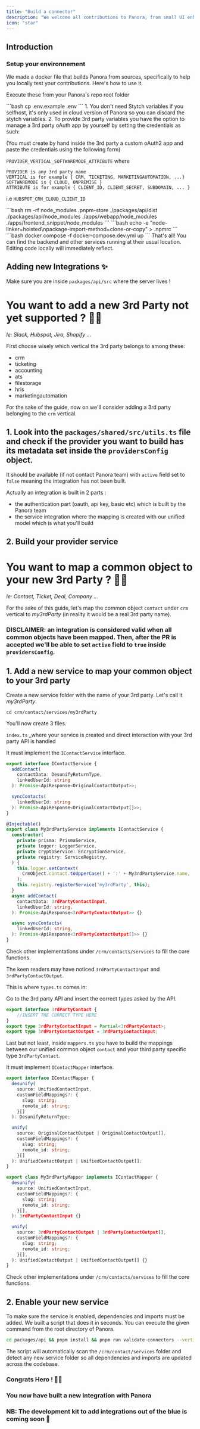 ```yaml
---
title: "Build a connector"
description: "We welcome all contributions to Panora; from small UI enhancements to brand new integrations. We love seeing community members level up and give people power-ups!"
icon: "star"
---
```


## Introduction

### Setup your environnement

We made a docker file that builds Panora from sources, specifically to help you locally test your contributions. Here's how to use it.

<Info>Execute these from your Panora's repo root folder</Info>

<Steps>

<Step title="Copy env variables">
```bash 
cp .env.example .env 
```
</Step>

<Step title="Rules for env variables"> 
1. You don't need Stytch variables if you selfhost, it's only used in cloud version of Panora so you can discard the stytch variables.
2. To provide 3rd party variables you have the option to manage a 3rd party oAuth app by yourself by setting the credentials as such:

(You must create by hand inside the 3rd party a custom oAuth2 app and paste the credentials using the following form)

  `PROVIDER_VERTICAL_SOFTWAREMODE_ATTRIBUTE`
  where
  ```
  PROVIDER is any 3rd party name
  VERTICAL is for example { CRM, TICKETING, MARKETINGAUTOMATION, ...}
  SOFTWAREMODE is { CLOUD, ONPREMISE }
  ATTRIBUTE is for example { CLIENT_ID, CLIENT_SECRET, SUBDOMAIN, ... }
  ```
  i.e `HUBSPOT_CRM_CLOUD_CLIENT_ID`

</Step>

<Step title="Removed previously installed dependencies">
  ```bash 
  rm -rf node_modules .pnpm-store ./packages/api/dist ./packages/api/node_modules ./apps/webapp/node_modules ./apps/frontend_snippet/node_modules 
  ```
</Step>

<Step title="Mac Users only:">
  ```bash 
  echo -e "node-linker=hoisted\npackage-import-method=clone-or-copy" > .npmrc 
  ```
</Step>

<Step title="Start the Dockerfile">
  ```bash 
  docker compose -f docker-compose.dev.yml up
  ``` 
</Step>
That's all! You can find the backend and other services running at their usual location. Editing code locally will immediately reflect.
</Steps>

## Adding new Integrations ✨

Make sure you are inside `packages/api/src` where the server lives !

# You want to add a new 3rd Party not yet supported ? 🧑‍🎤

_Ie: Slack, Hubspot, Jira, Shopify ..._

First choose wisely which vertical the 3rd party belongs to among these:

- crm
- ticketing
- accounting
- ats
- filestorage
- hris
- marketingautomation

For the sake of the guide, now on we'll consider adding a 3rd party belonging to the `crm` vertical.

## 1. Look into the `packages/shared/src/utils.ts` file and check if the provider you want to build has its metadata set inside the `providersConfig` object.

It should be available (if not contact Panora team) with `active` field set to `false` meaning the integration has not been built.

Actually an integration is built in 2 parts :

- the authentication part (oauth, api key, basic etc) which is built by the Panora team
- the service integration where the mapping is created with our unified model which is what you'll build

## 2. Build your provider service

# You want to map a common object to your new 3rd Party ? 👩‍🎤

_Ie: Contact, Ticket, Deal, Company ..._

For the sake of this guide, let's map the common object `contact` under `crm` vertical to _my3rdParty_ (in reality it would be a real 3rd party name).

### DISCLAIMER: an integration is considered valid when all common objects have been mapped. Then, after the PR is accepted we'll be able to set `active` field to `true` inside `providersConfig`.

## 1. Add a new service to map your common object to your 3rd party

Create a new service folder with the name of your 3rd party. Let's call it _my3rdParty_.

`cd crm/contact/services/my3rdParty`

You'll now create 3 files.

`index.ts` \_where your service is created and direct interaction with your 3rd party API is handled

It must implement the `IContactService` interface.

```ts
export interface IContactService {
  addContact(
    contactData: DesunifyReturnType,
    linkedUserId: string
  ): Promise<ApiResponse<OriginalContactOutput>>;

  syncContacts(
    linkedUserId: string
  ): Promise<ApiResponse<OriginalContactOutput[]>>;
}
```

```ts
@Injectable()
export class My3rdPartyService implements IContactService {
  constructor(
    private prisma: PrismaService,
    private logger: LoggerService,
    private cryptoService: EncryptionService,
    private registry: ServiceRegistry,
  ) {
    this.logger.setContext(
      CrmObject.contact.toUpperCase() + ':' + My3rdPartyService.name,
    );
    this.registry.registerService('my3rdParty', this);
  }
  async addContact(
    contactData: 3rdPartyContactInput,
    linkedUserId: string,
  ): Promise<ApiResponse<3rdPartyContactOutput>> {}

  async syncContacts(
    linkedUserId: string,
  ): Promise<ApiResponse<3rdPartyContactOutput[]>> {}
}
```

Check other implementations under `/crm/contacts/services` to fill the core functions.

The keen readers may have noticed `3rdPartyContactInput` and `3rdPartyContactOutput`.

This is where `types.ts` comes in:

Go to the 3rd party API and insert the correct types asked by the API.

```ts
export interface 3rdPartyContact {
    //INSERT THE CORRECT TYPE HERE
}
export type 3rdPartyContactInput = Partial<3rdPartyContact>;
export type 3rdPartyContactOutput = 3rdPartyContactInput;
```

Last but not least, inside `mappers.ts` you have to build the mappings between our unified common object `contact` and your third party specific type `3rdPartyContact`.

It must implement `IContactMapper` interface.

```ts
export interface IContactMapper {
  desunify(
    source: UnifiedContactInput,
    customFieldMappings?: {
      slug: string;
      remote_id: string;
    }[]
  ): DesunifyReturnType;

  unify(
    source: OriginalContactOutput | OriginalContactOutput[],
    customFieldMappings?: {
      slug: string;
      remote_id: string;
    }[]
  ): UnifiedContactOutput | UnifiedContactOutput[];
}
```

```ts
export class My3rdPartyMapper implements IContactMapper {
  desunify(
    source: UnifiedContactInput,
    customFieldMappings?: {
      slug: string;
      remote_id: string;
    }[],
  ): 3rdPartyContactInput {}

  unify(
    source: 3rdPartyContactOutput | 3rdPartyContactOutput[],
    customFieldMappings?: {
      slug: string;
      remote_id: string;
    }[],
  ): UnifiedContactOutput | UnifiedContactOutput[] {}
}
```

Check other implementations under `/crm/contacts/services` to fill the core functions.

## 2. Enable your new service

To make sure the service is enabled, dependencies and imports must be added.
We built a script that does it in seconds. You can execute the given command from the root directory of Panora.

```bash
cd packages/api && pnpm install && pnpm run validate-connectors --vertical="crm" --objectType="contact"
```

The script will automatically scan the `/crm/contact/services` folder and detect any new service folder so all dependencies and imports are updated across the codebase.

### Congrats Hero ! 🦸‍♀️

### You now have built a new integration with Panora

### NB: The development kit to add integrations out of the blue is coming soon 🎸
